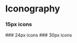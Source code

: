 



<Meta title="Iconography" />

# Iconography
### 15px icons
<IconGallery>
  <IconItem name="SearchIcon">
    <SearchIcon />
  </IconItem>
  <IconItem name="CalendarIcon">
    <CalendarIcon />
  </IconItem>
</IconGallery>
### 24px icons
<IconGallery>
  <IconItem name="DocumentIcon">
    <DocumentIcon />
  </IconItem>
  <IconItem name="DownIcon">
    <DownIcon />
  </IconItem>
  <IconItem name="ExpandIcon">
    <ExpandIcon />
  </IconItem>
  <IconItem name="GraphIcon">
    <GraphIcon />
  </IconItem>
  <IconItem name="LeftIcon">
    <LeftIcon />
  </IconItem>
  <IconItem name="PlusIcon">
    <PlusIcon />
  </IconItem>
  <IconItem name="SwapIcon">
    <SwapIcon />
  </IconItem>
  <IconItem name="TrashIcon">
    <TrashIcon />
  </IconItem>
  <IconItem name="UploadIcon">
    <UploadIcon />
  </IconItem>
  <IconItem name="UsersIcon">
    <UsersIcon />
  </IconItem>
  <IconItem name="ClosedEyeIcon">
    <ClosedEyeIcon />
  </IconItem>
  <IconItem name="CartIcon">
    <CartIcon />
  </IconItem>
  <IconItem name="BasketIcon">
    <BasketIcon />
  </IconItem>
</IconGallery>
### 30px icons
<IconGallery>
  <IconItem name="ClockIcon">
    <ClockIcon />
  </IconItem>
  <IconItem name="EditIcon">
    <EditIcon />
  </IconItem>
  <IconItem name="HomeIcon">
    <HomeIcon />
  </IconItem>
  <IconItem name="StarIcon">
    <StarIcon />
  </IconItem>
  <IconItem name="TrashIcon">
    <Trash30Icon />
  </IconItem>
  <IconItem name="InfoIcon">
    <InfoIcon />
  </IconItem>
  <IconItem name="SuccessIcon">
    <SuccessIcon />
  </IconItem>
  <IconItem name="WarningIcon">
    <WarningIcon />
  </IconItem>
  <IconItem name="ErrorIcon">
    <ErrorIcon />
  </IconItem>
</IconGallery>
